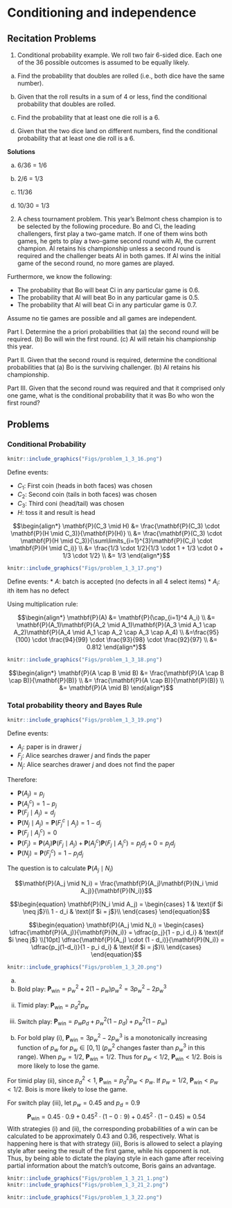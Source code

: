 # Conditioning and independence {-}

## Recitation Problems {#rcp2 -} 

1. Conditional probability example. We roll two fair 6-sided dice. Each one of the 36 possible outcomes is assumed to be equally likely.

(a) Find the probability that doubles are rolled (i.e., both dice have the same number).

(b) Given that the roll results in a sum of 4 or less, find the conditional probability that doubles are rolled.

(c) Find the probability that at least one die roll is a 6.

(d) Given that the two dice land on different numbers, find the conditional probability that at least one die roll is a 6.

**Solutions**

(a) 6/36 = 1/6

(b) 2/6 = 1/3

(c) 11/36

(d) 10/30 = 1/3

2. A chess tournament problem. This year's Belmont chess champion is to be selected by the following procedure. Bo and Ci, the leading challengers, first play a two-game match. If one of them wins both games, he gets to play a two-game second round with Al, the current champion. Al retains his championship unless a second round is required and the challenger beats Al in both games. If Al wins the initial game of the second round, no more games are played.

Furthermore, we know the following:

* The probability that Bo will beat Ci in any particular game is 0.6.
* The probability that Al will beat Bo in any particular game is 0.5.
* The probability that Al will beat Ci in any particular game is 0.7.

Assume no tie games are possible and all games are independent.

Part I. Determine the a priori probabilities that
(a) the second round will be required.
(b) Bo will win the first round.
(c) Al will retain his championship this year.

Part II. Given that the second round is required, determine the conditional probabilities that
(a) Bo is the surviving challenger.
(b) Al retains his championship.

Part III. Given that the second round was required and that it comprised only one game, what is the conditional probability that it was Bo who won the first round?

## Problems {-}
### Conditional Probability {-}
```r
knitr::include_graphics("Figs/problem_1_3_16.png")
```

Define events:

* $C_1$: First coin (heads in both faces) was chosen
* $C_2$: Second coin (tails in both faces) was chosen
* $C_3$: Third coni (head/tail) was chosen
* $H$: toss it and result is head

$$\begin{align*}
\mathbf{P}(C_3 \mid H) &= \frac{\mathbf{P}(C_3) \cdot \mathbf{P}(H \mid C_3)}{\mathbf{P}(H)} \\
&= \frac{\mathbf{P}(C_3) \cdot \mathbf{P}(H \mid C_3)}{\sum\limits_{i=1}^{3}\mathbf{P}(C_i) \cdot \mathbf{P}(H \mid C_i)} \\
&= \frac{1/3 \cdot 1/2}{1/3 \cdot 1 + 1/3 \cdot 0 + 1/3 \cdot 1/2} \\
&= 1/3
\end{align*}$$
```r
knitr::include_graphics("Figs/problem_1_3_17.png")
```

Define events:
* $A$: batch is accepted (no defects in all 4 select items)
* $A_i$: ith item has no defect

Using multiplication rule:

$$\begin{align*}
\mathbf{P}(A) &= \mathbf{P}(\cap_{i=1}^4 A_i) \\
             &= \mathbf{P}(A_1)\mathbf{P}(A_2 \mid A_1)\mathbf{P}(A_3 \mid A_1 \cap A_2)\mathbf{P}(A_4 \mid A_1 \cap A_2 \cap A_3 \cap A_4) \\
             &=\frac{95}{100} \cdot \frac{94}{99} \cdot \frac{93}{98} \cdot \frac{92}{97} \\
             &= 0.812
\end{align*}$$

```r
knitr::include_graphics("Figs/problem_1_3_18.png")
```

$$\begin{align*}
\mathbf{P}(A \cap B \mid B) &= \frac{\mathbf{P}(A \cap B \cap B)}{\mathbf{P}(B)} \\
                            &= \frac{\mathbf{P}(A \cap B)}{\mathbf{P}(B)} \\
                            &= \mathbf{P}(A \mid B)
\end{align*}$$

### Total probability theory and Bayes Rule {-}

```r
knitr::include_graphics("Figs/problem_1_3_19.png")
```

Define events:

* $A_j$: paper is in drawer $j$
* $F_j$: Alice searches drawer $j$ and finds the paper
* $N_j$: Alice searches drawer $j$ and does not find the paper


Therefore:

* $\mathbf{P}(A_j) = p_j$
* $\mathbf{P}(A_j^c) = 1-p_j$
* $\mathbf{P}(F_j \mid A_j) = d_j$
* $\mathbf{P}(N_j \mid A_j) = \mathbf{P}(F_j^c \mid A_j) = 1 - d_j$
* $\mathbf{P}(F_j \mid A_j^c) = 0$
* $\mathbf{P}(F_j) = \mathbf{P}(A_j)\mathbf{P}(F_j \mid A_j) + \mathbf{P}(A_j^c)\mathbf{P}(F_j \mid A_j^c) = p_j d_j + 0 = p_j d_j$
* $\mathbf{P}(N_j) = \mathbf{P}(F_j^c) = 1 - p_j d_j$

The question is to calculate $\mathbf{P}(A_j \mid N_i)$

$$\mathbf{P}(A_j \mid N_i) = \frac{\mathbf{P}(A_j)\mathbf{P}(N_i \mid A_j)}{\mathbf{P}(N_i)}$$

$$\begin{equation}
  \mathbf{P}(N_i \mid A_j) = 
    \begin{cases}
      1 & \text{if $i \neq j$}\\
      1 - d_i & \text{if $i = j$}\\
    \end{cases}       
\end{equation}$$


$$\begin{equation}
  \mathbf{P}(A_j \mid N_i) = 
    \begin{cases}
      \dfrac{\mathbf{P}(A_j)}{\mathbf{P}(N_i)} = \dfrac{p_j}{1 - p_i d_i} & \text{if $i \neq j$}
      \\[10pt]
      \dfrac{\mathbf{P}(A_j) \cdot (1 - d_i)}{\mathbf{P}(N_i)} = \dfrac{p_j(1-d_i)}{1 - p_i d_i} & \text{if $i = j$}\\
    \end{cases}       
\end{equation}$$

```r
knitr::include_graphics("Figs/problem_1_3_20.png")
```

(a)

(i) Bold play: $\mathbf{P}_{\text{win}} = p_w^2 + 2(1-p_w)p_w^2 = 3p_w^2 - 2p_w^3$

(ii) Timid play: $\mathbf{P}_{\text{win}} = p_d^2 p_w$

(iii) Switch play: $\mathbf{P}_{\text{win}} = p_w p_d + p_w^2(1-p_d) + p_w^2(1-p_w)$

(b)
For bold play (i), $\mathbf{P}_{\text{win}} = 3p_w^2 - 2p_w^3$ is a monotonically increasing function of $p_w$ for $p_w \in [0, 1]$ ($p_w^2$ changes faster than $p_w^3$ in this range). When $p_w=1/2$, $\mathbf{P}_{\text{win}} = 1/2$. Thus for $p_w < 1/2$, $\mathbf{P}_{\text{win}} < 1/2$. Bois is more likely to lose the game.

For timid play (ii), since $p_d^2 < 1$, $\mathbf{P}_{\text{win}} = p_d^2 p_w < p_w$. If $p_w=1/2$, $\mathbf{P}_{\text{win}} < p_w < 1/2$. Bois is more likely to lose the game.

For switch play (iii), let $p_w = 0.45$ and $p_d = 0.9$
$$\mathbf{P}_{\text{win}} = 0.45 \cdot 0.9 + 0.45^2 \cdot (1-0:9) + 0.45^2 \cdot (1-0.45) \approx 0.54$$
With strategies (i) and (ii), the corresponding probabilities of a win can be calculated
to be approximately 0.43 and 0.36, respectively. What is happening here is that with
strategy (iii), Boris is allowed to select a playing style after seeing the result of the first game, while his opponent is not. Thus, by being able to dictate the playing style in
each game after receiving partial information about the match's outcome, Boris gains
an advantage.

```r
knitr::include_graphics("Figs/problem_1_3_21_1.png")
knitr::include_graphics("Figs/problem_1_3_21_2.png")
```

```r
knitr::include_graphics("Figs/problem_1_3_22.png")
```
